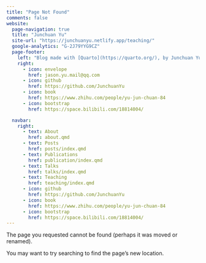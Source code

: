 ```yaml
---
title: "Page Not Found"
comments: false
website:
  page-navigation: true
  title: "Junchuan Yu"
  site-url: "https://junchuanyu.netlify.app/teaching/"
  google-analytics: "G-2J79YYG9CZ"
  page-footer:
    left: "Blog made with [Quarto](https://quarto.org/), by Junchuan Yu. "
    right:
      - icon: envelope
        href: jason.yu.mail@qq.com
      - icon: github
        href: https://github.com/JunchuanYu
      - icon: book
        href: https://www.zhihu.com/people/yu-jun-chuan-84
      - icon: bootstrap
        href: https://space.bilibili.com/18814004/

  navbar:
    right:
      - text: About
        href: about.qmd
      - text: Posts
        href: posts/index.qmd
      - text: Publications
        href: publication/index.qmd
      - text: Talks
        href: talks/index.qmd
      - text: Teaching
        href: teaching/index.qmd
      - icon: github
        href: https://github.com/JunchuanYu
      - icon: book
        href: https://www.zhihu.com/people/yu-jun-chuan-84
      - icon: bootstrap
        href: https://space.bilibili.com/18814004/
---
```


The page you requested cannot be found (perhaps it was moved or renamed).

You may want to try searching to find the page's new location.
